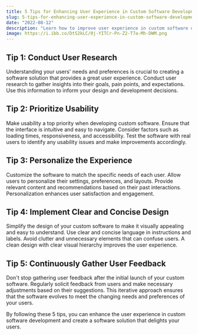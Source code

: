 ```yaml
---
title: 5 Tips for Enhancing User Experience in Custom Software Development
slug: 5-tips-for-enhancing-user-experience-in-custom-software-development
date: "2022-08-12"
description: "Learn how to improve user experience in custom software development with these 5 tips."
image: https://i.ibb.co/DtS2kLC/0j-YITCr-Pn-Z2-T7a-Mh-DWM.png
---
```


## Tip 1: Conduct User Research
Understanding your users' needs and preferences is crucial to creating a software solution that provides a great user experience. Conduct user research to gather insights into their goals, pain points, and expectations. Use this information to inform your design and development decisions.

## Tip 2: Prioritize Usability
Make usability a top priority when developing custom software. Ensure that the interface is intuitive and easy to navigate. Consider factors such as loading times, responsiveness, and accessibility. Test the software with real users to identify any usability issues and make improvements accordingly.

## Tip 3: Personalize the Experience
Customize the software to match the specific needs of each user. Allow users to personalize their settings, preferences, and layouts. Provide relevant content and recommendations based on their past interactions. Personalization enhances user satisfaction and engagement.

## Tip 4: Implement Clear and Concise Design
Simplify the design of your custom software to make it visually appealing and easy to understand. Use clear and concise language in instructions and labels. Avoid clutter and unnecessary elements that can confuse users. A clean design with clear visual hierarchy improves the user experience.

## Tip 5: Continuously Gather User Feedback
Don't stop gathering user feedback after the initial launch of your custom software. Regularly solicit feedback from users and make necessary adjustments based on their suggestions. This iterative approach ensures that the software evolves to meet the changing needs and preferences of your users.

By following these 5 tips, you can enhance the user experience in custom software development and create a software solution that delights your users.